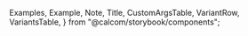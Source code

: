
  Examples,
  Example,
  Note,
  Title,
  CustomArgsTable,
  VariantRow,
  VariantsTable,
} from "@calcom/storybook/components";


<Meta title="UI/Form/Select Field" component={SelectField} />

<Title title="Select" suffix="Brief" subtitle="Version 2.0 — Last Update: 22 Aug 2022" />

## Definition

Dropdown fields allow users to input existing options that is preset by the deisgner/ developer. It can be just one choice per field, or they might be multiple choices depends on the circumstances.

## Structure

<CustomArgsTable of={SelectField} />

  { type: "label", text: "Team One" },
  { value: 0, label: "Option One" },
  { value: 1, label: "Option Two" },
  { type: "divider" },
  { type: "label", text: "Team Two" },
  { value: 3, label: "Option Three" },
  { value: 4, label: "Option Four" },
];

## Examples

<Examples
  title=" Single Selected / Unselected"
  footnote={
    <ul>
      <li>The difference between the types are when they are filled. </li>
    </ul>
  }>
  <Example title="Single Select [Unselected]">
    <SelectField label={"Single Select"} options={options} />
  </Example>
  <Example title="Single Select [Selected]">
    <SelectField label={"Single Select"} options={options} defaultValue={options[0]} />
  </Example>
  <Example title="Multi Select [Unselected]">
    <SelectField label={"Multi Select"} options={options} isMulti={true} />
  </Example>
  <Example title="Multi Select [Selected]">
    <SelectField label={"Multi Select"} options={options} isMulti={true} defaultValue={options[0]} />
  </Example>
</Examples>

<Examples title="Variants">
  <Example title="Default">
    <SelectField label={"Default Select"} options={options} />
  </Example>
  <Example title="Icon Left">WIP</Example>
</Examples>

<Examples title="States ">
  <Example title="Default">
    <SelectField options={options} label={"Default Select"} />
  </Example>
</Examples>

## Select Story

<Canvas>
  <Story name="Default">
    <SelectField options={options} label={"Default Select"} />
  </Story>
</Canvas>

<Canvas>
  <Story name="Combobox downshift">
    <MultipleComboBoxExample items={options} labelKey="label" searchableKey="label" />
  </Story>
</Canvas>

<Canvas>
  <Story name="Combobox downshift custom Item">
    <MultipleComboBoxExample
      items={options}
      labelKey="label"
      searchableKey="label"
      onSelectedItemsChange={(items) => console.log(items)}
      selectNode={(item, index, selection, getItemProps) => {
        return (
          <li
            className={classNames(
              "space-between flex cursor-pointer items-center border-transparent text-sm hover:bg-gray-200",
              selection.isActive && "bg-gray-100",
              selection.isKeyboardFocused && "bg-gray-200 focus-visible:border focus-visible:border-gray-900"
            )}
            key={`${item["label"]}${index}`}
            {...getItemProps}>
            <div className="flex w-full justify-between px-3 py-2.5">
              <div className="flex space-x-2">
                <div className="h-5 w-5 rounded-full bg-gray-300"> </div>
                <span>
                  <>{item["label"]}</>
                </span>
              </div>
              {selection.isActive && <FiCheck className="h-4 w-4 text-black" />}
            </div>
          </li>
        );
      }}
    />
  </Story>
</Canvas>

<Canvas>
  <Story name="Combobox downshift custom selected node">
    <MultipleComboBoxExample
      items={options}
      labelKey="label"
      searchableKey="label"
      onSelectedItemsChange={(items) => console.log(items)}
      renderNode={(selectedItems, getSelectedItemProps, removeSelectedItem) => {
        return (
          <div
            className="hocus:text-gray-900 hocus:bg-gray-300 focus:border-1 flex items-center rounded-md border-transparent bg-gray-200 px-2 py-[6px] text-sm text-gray-700"
            key={`selected-item`}>
            {selectedItems.length} selected
          </div>
        );
      }}
      selectNode={(item, index, selection, getItemProps) => {
        return (
          <li
            className={classNames(
              "space-between flex cursor-pointer items-center border-transparent text-sm hover:bg-gray-200",
              selection.isActive && "bg-gray-100",
              selection.isKeyboardFocused && "bg-gray-200 focus-visible:border focus-visible:border-gray-900"
            )}
            key={`${item["label"]}${index}`}
            {...getItemProps}>
            <div className="flex w-full justify-between px-3 py-2.5">
              <div className="flex space-x-2">
                <div className="h-5 w-5 rounded-full bg-gray-300"> </div>
                <span>
                  <>{item["label"]}</>
                </span>
              </div>
              {selection.isActive && <FiCheck className="h-4 w-4 text-black" />}
            </div>
          </li>
        );
      }}
    />
  </Story>
</Canvas>
